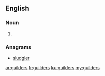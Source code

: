 ==English==

===Noun===
{{head|en}}

# {{plural of|guilder}}

===Anagrams===
* [[sludgier#English|sludgier]]

[[ar:guilders]]
[[fr:guilders]]
[[ku:guilders]]
[[my:guilders]]